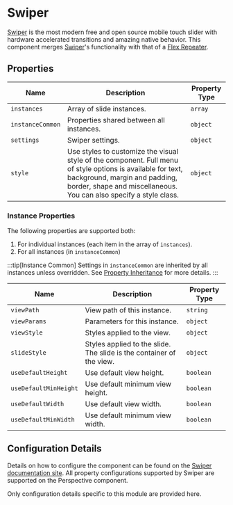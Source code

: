 # Swiper

[Swiper] is the most modern free and open source mobile touch slider with hardware accelerated transitions and amazing native behavior.
This component merges [Swiper]'s functionality with that of a [Flex Repeater].

## Properties

<APITable>

| Name | Description | Property Type |
| -- | -- | -- |
| `instances` | Array of slide instances. | `array` |
| `instanceCommon` | Properties shared between all instances. | `object` | 
| `settings` | Swiper settings. | `object` |
| `style` | Use styles to customize the visual style of the component. Full menu of style options is available for text, background, margin and padding, border, shape and miscellaneous. You can also specify a style class. | `object` | 

</APITable>

### Instance Properties

The following properties are supported both:
1. For individual instances (each item in the array of `instances`).
2. For all instances (in `instanceCommon`)

:::tip[Instance Common]
Settings in `instanceCommon` are inherited by all instances unless overridden. See [Property Inheritance](./property-inheritance) for more details.
:::

<APITable>

| Name | Description | Property Type |
| -- | -- | -- |
| `viewPath` | View path of this instance. | `string` |
| `viewParams` | Parameters for this instance. | `object` | 
| `viewStyle` | Styles applied to the view. | `object` |
| `slideStyle` | Styles applied to the slide. The slide is the container of the view. | `object` |
| `useDefaultHeight` | Use default view height. | `boolean` |
| `useDefaultMinHeight` | Use default minimum view height. | `boolean` |
| `useDefaultWidth` | Use default view width. | `boolean` |
| `useDefaultMinWidth` | Use default minimum view width. | `boolean` |

</APITable>


## Configuration Details

Details on how to configure the component can be found on the [Swiper documentation site][Swiper].
All property configurations supported by Swiper are supported on the Perspective component.

Only configuration details specific to this module are provided here.

<DocCardList />

[Swiper]: https://swiperjs.com/
[Swiper documentation]: https://swiperjs.com/swiper-api#parameters
[Flex Repeater]: https://www.docs.inductiveautomation.com/docs/8.1/appendix/components/perspective-components/perspective-embedding-palette/perspective-flex-repeater